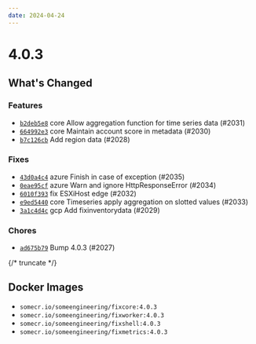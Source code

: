 ```yaml
---
date: 2024-04-24
---
```


# 4.0.3

## What's Changed

### Features

- [`b2deb5e8`](https://github.com/someengineering/fixinventory/commit/b2deb5e8) <span class="badge badge--secondary">core</span> Allow aggregation function for time series data (#2031)
- [`664992e3`](https://github.com/someengineering/fixinventory/commit/664992e3) <span class="badge badge--secondary">core</span> Maintain account score in metadata (#2030)
- [`b7c126cb`](https://github.com/someengineering/fixinventory/commit/b7c126cb) Add region data (#2028)

### Fixes

- [`43d0a4c4`](https://github.com/someengineering/fixinventory/commit/43d0a4c4) <span class="badge badge--secondary">azure</span> Finish in case of exception (#2035)
- [`0eae95cf`](https://github.com/someengineering/fixinventory/commit/0eae95cf) <span class="badge badge--secondary">azure</span> Warn and ignore HttpResponseError (#2034)
- [`6010f393`](https://github.com/someengineering/fixinventory/commit/6010f393) fix ESXiHost edge (#2032)
- [`e9ed5440`](https://github.com/someengineering/fixinventory/commit/e9ed5440) <span class="badge badge--secondary">core</span> Timeseries apply aggregation on slotted values (#2033)
- [`3a1c4d4c`](https://github.com/someengineering/fixinventory/commit/3a1c4d4c) <span class="badge badge--secondary">gcp</span> Add fixinventorydata (#2029)

### Chores

- [`ad675b79`](https://github.com/someengineering/fixinventory/commit/ad675b79) Bump 4.0.3 (#2027)

{/* truncate */}

## Docker Images

- `somecr.io/someengineering/fixcore:4.0.3`
- `somecr.io/someengineering/fixworker:4.0.3`
- `somecr.io/someengineering/fixshell:4.0.3`
- `somecr.io/someengineering/fixmetrics:4.0.3`
